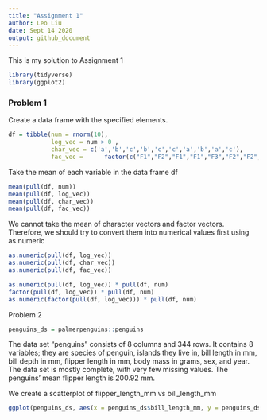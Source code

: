```yaml
---
title: "Assignment 1"
author: Leo Liu
date: Sept 14 2020 
output: github_document
---
```

 This is my solution to Assignment 1
 
```r
library(tidyverse)
library(ggplot2)
```

### Problem 1

Create a data frame with the specified elements.

```r
df = tibble(num = rnorm(10), 
            log_vec = num > 0 , 
            char_vec = c('a','b','c','b','c','c','a','b','a','c'), 
            fac_vec =      factor(c("F1","F2","F1","F1","F3","F2","F2","F1","F3","F3")))
```

Take the mean of each variable in the data frame df

```r
mean(pull(df, num))
mean(pull(df, log_vec))
mean(pull(df, char_vec))
mean(pull(df, fac_vec))
```

We cannot take the mean of character vectors and factor vectors. Therefore, we should try to convert them into numerical values first using as.numeric
```r
as.numeric(pull(df, log_vec))
as.numeric(pull(df, char_vec))
as.numeric(pull(df, fac_vec))
```

```r
as.numeric(pull(df, log_vec)) * pull(df, num)
factor(pull(df, log_vec)) * pull(df, num)
as.numeric(factor(pull(df, log_vec))) * pull(df, num)
```

Problem 2

```r
penguins_ds = palmerpenguins::penguins
```

The data set "penguins" consists of 8 columns and 344 rows. It contains 8 variables; they are species of penguin, islands they live in, bill length in mm, bill depth in mm, flipper length in mm, body mass in grams, sex, and year. The data set is mostly complete, with very few missing values. The penguins' mean flipper length is 200.92 mm. 

We create a scatterplot of flipper_length_mm vs bill_length_mm
```r
ggplot(penguins_ds, aes(x = penguins_ds$bill_length_mm, y = penguins_ds$flipper_length_mm, color = 'species')) + geom_point()
```
